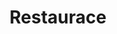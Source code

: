 ---
title: Restaurace
seo_title: Návrh webových stránek pro Restaurace
seo_description: Vývoj webových stránek
---